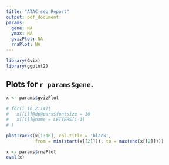 ```yaml
---
title: "ATAC-seq Report"
output: pdf_document
params:
  gene: NA
  ymax: NA
  gvizPlot: NA
  rnaPlot: NA
---
```


```r
library(Gviz)
library(ggplot2)
```

## Plots for `r params$gene`.

```r
x <- params$gvizPlot

# for(i in 2:14){
#   x[[i]]@dp@pars$fontsize = 10
#   x[[i]]@name = LETTERS[i-1]
# }

plotTracks(x[1:16], col.title = 'black', 
           from = min(start(x[[2]])), to = max(end(x[[2]])))

```

```r
x <- params$rnaPlot
eval(x)
```


